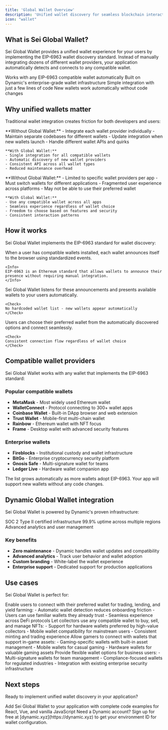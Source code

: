 ```yaml
---
title: 'Global Wallet Overview'
description: 'Unified wallet discovery for seamless blockchain interactions'
icon: "wallet"
---
```


## What is Sei Global Wallet?

Sei Global Wallet provides a unified wallet experience for your users by implementing the EIP-6963 wallet discovery standard. Instead of manually integrating dozens of different wallet providers, your application automatically detects and connects to any compatible wallet.

<CardGroup cols={2}>
  <Card
    title="Universal Compatibility"
    icon="plug-circle-plus"
  >
    Works with any EIP-6963 compatible wallet automatically
  </Card>
  <Card
    title="Dynamic Infrastructure"
    icon="shield-check"
  >
    Built on Dynamic's enterprise-grade wallet infrastructure
  </Card>
  <Card
    title="Developer Friendly"
    icon="code"
  >
    Simple integration with just a few lines of code
  </Card>
  <Card
    title="Future Proof"
    icon="rocket"
  >
    New wallets work automatically without code changes
  </Card>
</CardGroup>

## Why unified wallets matter

Traditional wallet integration creates friction for both developers and users:

<AccordionGroup>
  <Accordion title="For developers">
    **Without Global Wallet:**
    - Integrate each wallet provider individually
    - Maintain separate codebases for different wallets
    - Update integration when new wallets launch
    - Handle different wallet APIs and quirks
    
    **With Global Wallet:**
    - Single integration for all compatible wallets
    - Automatic discovery of new wallet providers
    - Consistent API across all wallet types
    - Reduced maintenance overhead
  </Accordion>

  <Accordion title="For users">
    **Without Global Wallet:**
    - Limited to specific wallet providers per app
    - Must switch wallets for different applications
    - Fragmented user experience across platforms
    - May not be able to use their preferred wallet
    
    **With Global Wallet:**
    - Use any compatible wallet across all apps
    - Seamless experience regardless of wallet choice
    - Freedom to choose based on features and security
    - Consistent interaction patterns
  </Accordion>
</AccordionGroup>

## How it works

Sei Global Wallet implements the EIP-6963 standard for wallet discovery:

<Steps>
  <Step title="Wallet announces presence">
    When a user has compatible wallets installed, each wallet announces itself to the browser using standardized events.
    
    <Info>
    EIP-6963 is an Ethereum standard that allows wallets to announce their presence without requiring manual integration.
    </Info>
  </Step>

  <Step title="Your app discovers wallets">
    Sei Global Wallet listens for these announcements and presents available wallets to your users automatically.
    
    <Check>
    No hardcoded wallet list - new wallets appear automatically
    </Check>
  </Step>

  <Step title="User connects preferred wallet">
    Users can choose their preferred wallet from the automatically discovered options and connect seamlessly.
    
    <Check>
    Consistent connection flow regardless of wallet choice
    </Check>
  </Step>
</Steps>

## Compatible wallet providers

Sei Global Wallet works with any wallet that implements the EIP-6963 standard:

### Popular compatible wallets
- **MetaMask** - Most widely used Ethereum wallet
- **WalletConnect** - Protocol connecting to 300+ wallet apps
- **Coinbase Wallet** - Built-in DApp browser and web extension
- **Trust Wallet** - Mobile-first multi-chain wallet
- **Rainbow** - Ethereum wallet with NFT focus
- **Frame** - Desktop wallet with advanced security features

### Enterprise wallets
- **Fireblocks** - Institutional custody and wallet infrastructure
- **BitGo** - Enterprise cryptocurrency security platform
- **Gnosis Safe** - Multi-signature wallet for teams
- **Ledger Live** - Hardware wallet companion app

<Tip>
The list grows automatically as more wallets adopt EIP-6963. Your app will support new wallets without any code changes.
</Tip>

## Dynamic Global Wallet integration

Sei Global Wallet is powered by Dynamic's proven infrastructure:

<CardGroup cols={3}>
  <Card
    title="Enterprise Security"
    icon="shield-check"
  >
    SOC 2 Type II certified infrastructure
  </Card>
  <Card
    title="Global Scale"
    icon="globe"
  >
    99.9% uptime across multiple regions
  </Card>
  <Card
    title="Developer Tools"
    icon="wrench"
  >
    Advanced analytics and user management
  </Card>
</CardGroup>

### Key benefits
- **Zero maintenance** - Dynamic handles wallet updates and compatibility
- **Advanced analytics** - Track user behavior and wallet adoption
- **Custom branding** - White-label the wallet experience
- **Enterprise support** - Dedicated support for production applications

## Use cases

Sei Global Wallet is perfect for:

<AccordionGroup>
  <Accordion title="DeFi applications">
    Enable users to connect with their preferred wallet for trading, lending, and yield farming:
    - Automatic wallet detection reduces onboarding friction
    - Users can use familiar wallets they already trust
    - Seamless experience across DeFi protocols
  </Accordion>

  <Accordion title="NFT marketplaces">
    Let collectors use any compatible wallet to buy, sell, and manage NFTs:
    - Support for hardware wallets preferred by high-value collectors
    - Mobile wallet compatibility for mainstream users
    - Consistent minting and trading experience
  </Accordion>

  <Accordion title="Gaming platforms">
    Allow gamers to connect with wallets that support in-game assets:
    - Gaming-specific wallets with built-in asset management
    - Mobile wallets for casual gaming
    - Hardware wallets for valuable gaming assets
  </Accordion>

  <Accordion title="Enterprise applications">
    Provide flexible wallet options for business users:
    - Multi-signature wallets for team management
    - Compliance-focused wallets for regulated industries
    - Integration with existing enterprise security infrastructure
  </Accordion>
</AccordionGroup>

## Next steps

Ready to implement unified wallet discovery in your application?

<CardGroup cols={1}>
  <Card
    title="Integration Guide"
    icon="code"
    href="/sei-global-wallet/integration"
  >
    Add Sei Global Wallet to your application with complete code examples for React, Vue, and vanilla JavaScript
  </Card>
</CardGroup>

<Note>
Need a Dynamic account? Sign up for free at [dynamic.xyz](https://dynamic.xyz) to get your environment ID for wallet configuration.
</Note>
